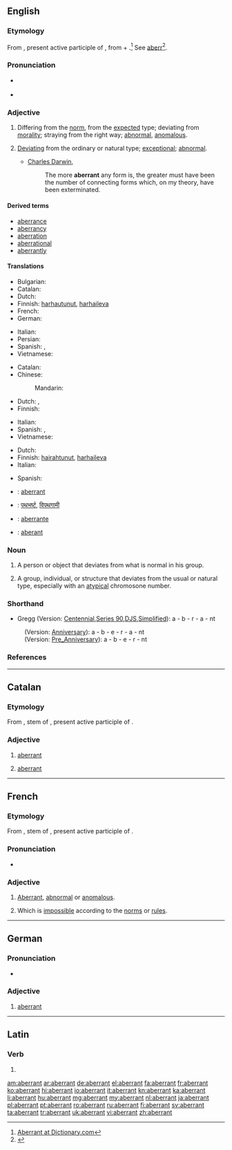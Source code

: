 ==English==

===Etymology===
From {{etyl|la}} {{term|aberrans|aberrāns|lang=la}}, present active participle of {{term|aberro|aberrō|go astray; err|lang=la}}, from {{term|ab||from|lang=la}} + {{term|erro|errō|to wander|lang=la}}.<ref>[http://dictionary.reference.com/browse/aberrant Aberrant at Dictionary.com]</ref> See [[aberr]]<ref>{{R:Webster NCD 1974|aberrant}}</ref>.

===Pronunciation===
* {{a|UK}} {{IPA|/ə.ˈbɛr.ənt/|/ˈæ.bər.ənt/}}
* {{a|US}} {{IPA|/əb.ˈɛɹ.ənt/|/ˈæ.bər.ənt/}}

===Adjective===
{{en-adj}}

# Differing from the [[norm]], from the [[expected]] type; deviating from [[morality]]; straying from the right way; [[abnormal]], [[anomalous]].
# {{biology}} [[deviating|Deviating]] from the ordinary or natural type; [[exceptional]]; [[abnormal]].
#* [[w:Charles Darwin|Charles Darwin]],
#*: The more '''aberrant''' any form is, the greater must have been the number of connecting forms which, on my theory, have been exterminated.

====Derived terms====
* [[aberrance]]
* [[aberrancy]]
* [[aberration]]
* [[aberrational]]
* [[aberrantly]]

====Translations====
{{trans-top|wandering; straying from the right way}}
* Bulgarian: {{t-|bg|отклоняващ се (от правилния път).}}
* Catalan: {{t-|ca|aberrant|m|f}}
* Dutch: {{t|nl|aberrant}}
* Finnish: [[harhautunut]], [[harhaileva]]
* French: {{t+|fr|aberrant|m}}
* German: {{t+|de|aberrante}}
{{trans-mid}}
* Italian: {{t+|it|aberrante}}
* Persian: {{t+|fa|گمراه|sc=fa-Arab}}
* Spanish: {{t+|es|aberrante}}, {{t+|es|anormal}}
* Vietnamese: {{t+|vi|lầm lạc|xs=Vietnamese}}
{{trans-bottom}}

{{trans-top|deviating from the ordinary or natural type; exceptional; abnormal}}
* Catalan: {{t-|ca|aberrant|m|f}}
* Chinese:
*: Mandarin: {{t|zh|畸变|sc=Hani}}
* Dutch: {{t|nl|afwijkend}}, {{t|nl|uitzonderlijk}}
* Finnish: {{t+|fi|poikkeava}}
{{trans-mid}}
* Italian: {{t+|it|aberrante}}
* Spanish: {{t+|es|anómalo}}, {{t-|es|atípico}}
* Vietnamese: {{t+|vi|khác thường|xs=Vietnamese}}
{{trans-bottom}}

{{trans-top|deviating from morality}}
* Dutch: {{t|nl|aberrant}}
* Finnish: [[hairahtunut]], [[harhaileva]]
* Italian: {{t+|it|aberrante}}
{{trans-mid}}
* Spanish: {{t+|es|aberrante}}
{{trans-bottom}}

{{checktrans-top}}
* {{ttbc|fr}}: [[aberrant]]
* {{ttbc|hi}}: [[पथभर्ष्ट]], [[विपथगामी]]
* {{ttbc|pt}}: [[aberrante]]
{{trans-mid}}
* {{ttbc|ro}}: [[aberant]]
{{trans-bottom}}

===Noun===
{{en-noun}}

# A person or object that deviates from what is normal in his group.
# {{context|biology}} A group, individual, or structure that deviates from the usual or natural type, especially with an [[atypical]] chromosone number.

===Shorthand===
* Gregg (Version: [http://en.wikipedia.org/wiki/Gregg_Shorthand#Centennial_Gregg_Shorthand Centennial],[http://en.wikipedia.org/wiki/Gregg_Shorthand#Series_90_Gregg_Shorthand  Series 90],[http://en.wikipedia.org/wiki/Gregg_Shorthand#Diamond_Jubilee_Gregg_Shorthand  DJS],[http://en.wikipedia.org/wiki/Gregg_Shorthand#Simplified_Gregg_Shorthand Simplified]): a - b - r - a - nt
: (Version: [http://en.wikipedia.org/wiki/Gregg_Shorthand#Anniversary_Gregg_Shorthand Anniversary]): a - b - e - r - a - nt
: (Version: [http://en.wikipedia.org/wiki/Gregg_Shorthand#Pre_Anniversary_Gregg_Shorthand Pre_Anniversary]): a - b - e - r - nt

===References===
<references/>

----

==Catalan==

===Etymology===
From {{etyl|la|ca}} {{term||aberrant-}}, stem of {{term|aberrans|aberrāns|lang=la}}, present active participle of {{term|aberro|aberrō|go astray; err|lang=la}}.

===Adjective===
{{ca-adj|type=mf}}

# [[#English|aberrant]]
# {{pathology|lang=ca}} [[#English|aberrant]] {{gloss|indicating an organ or other tissue which is not in its expected location}}

----

==French==

===Etymology===
From {{etyl|la|fr}} {{term||aberrant-}}, stem of {{term|aberrans|aberrāns|lang=la}}, present active participle of {{term|aberro|aberrō|go astray; err|lang=la}}.

===Pronunciation===
* {{audio|Fr-aberrant.ogg|Audio}}

===Adjective===
{{fr-adj}}

# [[#English|Aberrant]], [[abnormal]] or [[anomalous]].
# {{sciences|lang=fr}} Which is [[impossible]] according to the [[norm]]s or [[rule]]s.

----

==German==

===Pronunciation===
* {{audio|De-aberrant.ogg|Audio}}

===Adjective===
{{de-adj|aberranter|aberrantesten}}

# [[#English|aberrant]]

----

==Latin==

===Verb===
{{la-verb-form|aberrant}}

# {{conjugation of|aberro|aberrō|3|p|pres|act|ind|lang=la}}

[[am:aberrant]]
[[ar:aberrant]]
[[de:aberrant]]
[[el:aberrant]]
[[fa:aberrant]]
[[fr:aberrant]]
[[ko:aberrant]]
[[hi:aberrant]]
[[io:aberrant]]
[[it:aberrant]]
[[kn:aberrant]]
[[ka:aberrant]]
[[li:aberrant]]
[[hu:aberrant]]
[[mg:aberrant]]
[[my:aberrant]]
[[nl:aberrant]]
[[ja:aberrant]]
[[pl:aberrant]]
[[pt:aberrant]]
[[ro:aberrant]]
[[ru:aberrant]]
[[fi:aberrant]]
[[sv:aberrant]]
[[ta:aberrant]]
[[tr:aberrant]]
[[uk:aberrant]]
[[vi:aberrant]]
[[zh:aberrant]]